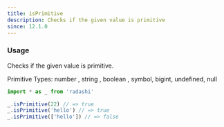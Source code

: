 ```yaml
---
title: isPrimitive
description: Checks if the given value is primitive
since: 12.1.0
---
```


### Usage

Checks if the given value is primitive.

Primitive Types: number , string , boolean , symbol, bigint, undefined, null

```ts
import * as _ from 'radashi'

_.isPrimitive(22) // => true
_.isPrimitive('hello') // => true
_.isPrimitive(['hello']) // => false
```
